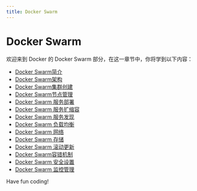 ```yaml
---
title: Docker Swarm
---
```


# Docker Swarm

欢迎来到 Docker 的 Docker Swarm 部分，在这一章节中，你将学到以下内容：

- [Docker Swarm简介](./0-introduction-to-docker-swarm.mdx)
- [Docker Swarm架构](./1-docker-swarm-architecture.mdx)
- [Docker Swarm集群创建](./2-docker-swarm-cluster-creation.mdx)
- [Docker Swarm节点管理](./3-docker-swarm-node-management.mdx)
- [Docker Swarm 服务部署](./4-docker-swarm-service-deployment.mdx)
- [Docker Swarm 服务扩缩容](./5-docker-swarm-service-scaling.mdx)
- [Docker Swarm 服务发现](./6-docker-swarm-service-discovery.mdx)
- [Docker Swarm 负载均衡](./7-docker-swarm-load-balancing.mdx)
- [Docker Swarm 网络](./8-docker-swarm-network.mdx)
- [Docker Swarm 存储](./9-docker-swarm-storage.mdx)
- [Docker Swarm 滚动更新](./10-docker-swarm-rolling-update.mdx)
- [Docker Swarm容错机制](./11-docker-swarm-fault-tolerance-mechanism.mdx)
- [Docker Swarm 安全设置](./12-docker-swarm-security-settings.mdx)
- [Docker Swarm 监控管理](./13-docker-swarm-monitoring-management.mdx)

Have fun coding!